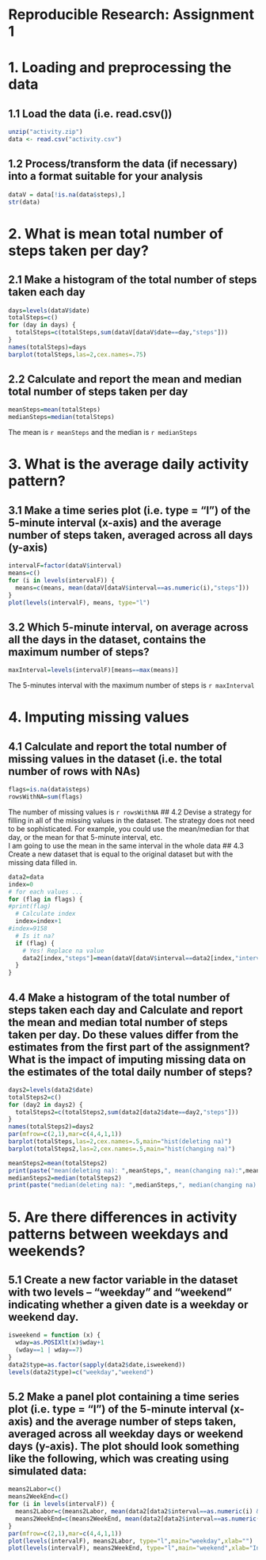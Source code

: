 Reproducible Research: Assignment 1
========================================================
# 1. Loading and preprocessing the data
## 1.1 Load the data (i.e. read.csv())
```r
unzip("activity.zip")
data <- read.csv("activity.csv")
```
## 1.2 Process/transform the data (if necessary) into a format suitable for your analysis
```r
dataV = data[!is.na(data$steps),]
str(data)
```

# 2. What is mean total number of steps taken per day?
## 2.1 Make a histogram of the total number of steps taken each day
```r
days=levels(dataV$date)
totalSteps=c()
for (day in days) {
  totalSteps=c(totalSteps,sum(dataV[dataV$date==day,"steps"]))
}
names(totalSteps)=days
barplot(totalSteps,las=2,cex.names=.75)
```

## 2.2 Calculate and report the mean and median total number of steps taken per day
```r
meanSteps=mean(totalSteps)
medianSteps=median(totalSteps)
```

The mean is `r meanSteps` and the median is `r medianSteps`

# 3. What is the average daily activity pattern?
## 3.1 Make a time series plot (i.e. type = "l") of the 5-minute interval (x-axis) and the average number of steps taken, averaged across all days (y-axis)
```r
intervalF=factor(dataV$interval)
means=c()
for (i in levels(intervalF)) {
  means=c(means, mean(dataV[dataV$interval==as.numeric(i),"steps"]))
}
plot(levels(intervalF), means, type="l")
```
## 3.2 Which 5-minute interval, on average across all the days in the dataset, contains the maximum number of steps?
```r
maxInterval=levels(intervalF)[means==max(means)]
```
The 5-minutes interval with the maximum number of steps is `r maxInterval`

# 4. Imputing missing values
## 4.1 Calculate and report the total number of missing values in the dataset (i.e. the total number of rows with NAs)
```r
flags=is.na(data$steps)
rowsWithNA=sum(flags)
```
The number of missing values is `r rowsWithNA`
## 4.2 Devise a strategy for filling in all of the missing values in the dataset. The strategy does not need to be sophisticated. For example, you could use the mean/median for that day, or the mean for that 5-minute interval, etc.  
I am going to use the mean in the same interval in the whole data
## 4.3 Create a new dataset that is equal to the original dataset but with the missing data filled in.
```r
data2=data
index=0
# for each values ...
for (flag in flags) {
#print(flag)
  # Calculate index
  index=index+1
#index=9158
  # Is it na?
  if (flag) {
    # Yes! Replace na value
    data2[index,"steps"]=mean(dataV[dataV$interval==data2[index,"interval"],"steps"])
  }
}
```
## 4.4 Make a histogram of the total number of steps taken each day and Calculate and report the mean and median total number of steps taken per day. Do these values differ from the estimates from the first part of the assignment? What is the impact of imputing missing data on the estimates of the total daily number of steps?
```r
days2=levels(data2$date)
totalSteps2=c()
for (day2 in days2) {
  totalSteps2=c(totalSteps2,sum(data2[data2$date==day2,"steps"]))
}
names(totalSteps2)=days2
par(mfrow=c(2,1),mar=c(4,4,1,1))
barplot(totalSteps,las=2,cex.names=.5,main="hist(deleting na)")
barplot(totalSteps2,las=2,cex.names=.5,main="hist(changing na)")
```
```r
meanSteps2=mean(totalSteps2)
print(paste("mean(deleting na): ",meanSteps,", mean(changing na):",meanSteps2,sep=""))
medianSteps2=median(totalSteps2)
print(paste("median(deleting na): ",medianSteps,", median(changing na):",medianSteps2,sep=""))
```

# 5. Are there differences in activity patterns between weekdays and weekends?
## 5.1 Create a new factor variable in the dataset with two levels -- "weekday" and "weekend" indicating whether a given date is a weekday or weekend day.
```r
isweekend = function (x) {
  wday=as.POSIXlt(x)$wday+1
  (wday==1 | wday==7)  
}
data2$type=as.factor(sapply(data2$date,isweekend))
levels(data2$type)=c("weekday","weekend")
```
## 5.2 Make a panel plot containing a time series plot (i.e. type = "l") of the 5-minute interval (x-axis) and the average number of steps taken, averaged across all weekday days or weekend days (y-axis). The plot should look something like the following, which was creating using simulated data:
```r
means2Labor=c()
means2WeekEnd=c()
for (i in levels(intervalF)) {
  means2Labor=c(means2Labor, mean(data2[data2$interval==as.numeric(i) & data2$type=="weekday","steps"]))
  means2WeekEnd=c(means2WeekEnd, mean(data2[data2$interval==as.numeric(i) & data2$type=="weekend","steps"]))
}
par(mfrow=c(2,1),mar=c(4,4,1,1))
plot(levels(intervalF), means2Labor, type="l",main="weekday",xlab="")
plot(levels(intervalF), means2WeekEnd, type="l",main="weekend",xlab="Interval")
```